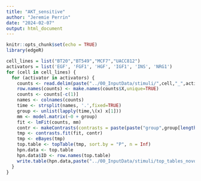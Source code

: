 ```yaml
---
title: "AKT_sensitive"
author: "Jeremie Perrin"
date: "2024-02-07"
output: html_document
---
```


```r
knitr::opts_chunk$set(echo = TRUE)
library(edgeR)
```

```r
cell_lines = list("BT20","BT549","MCF7","UACC812")
activators = list('EGF', 'FGF1', 'HGF', 'IGF1', 'INS', 'NRG1')
for (cell in cell_lines) {
  for (activator in activators) {
    counts <- read.delim(paste("../00_InputData/stimuli/",cell,"_",activator,".tsv", sep=""))
    row.names(counts) <- make.names(counts$X,unique=TRUE)
    counts <- counts[-c(1)]
    names <- colnames(counts)
    time <- strsplit(names, '.',fixed=TRUE)
    group <- unlist(lapply(time,\(x) x[1]))
    mm <- model.matrix(~0 + group)
    fit <- lmFit(counts, mm)
    contr <- makeContrasts(contrasts = paste(paste("group",group[length(group)],sep=""),"-",paste("group",group[1],sep=""),sep=" "), levels = colnames(coef(fit)))
    tmp <- contrasts.fit(fit, contr)
    tmp <- eBayes(tmp)
    top.table <- topTable(tmp, sort.by = "P", n = Inf)
    hpn.data <- top.table
    hpn.data$ID <- row.names(top.table)
    write.table(hpn.data,paste("../00_InputData/stimuli/top_tables_novoom/",cell,'_',activator,"_toptable.tsv",sep=""),quote=FALSE,sep='\t',row.names = FALSE)
  }
}
```